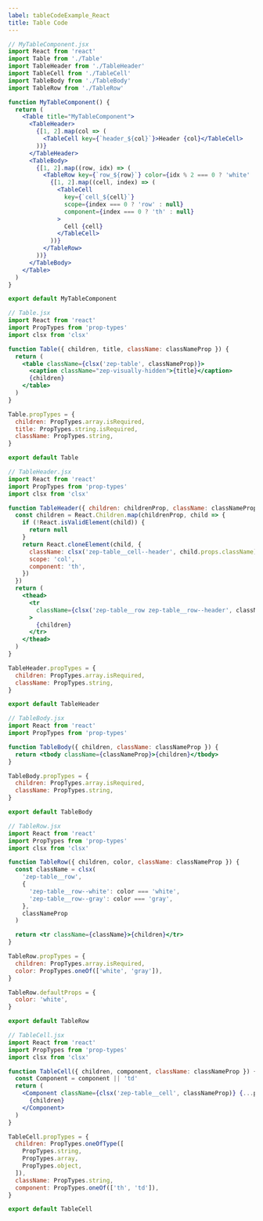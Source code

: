 ```yaml
---
label: tableCodeExample_React
title: Table Code
---
```


```jsx
// MyTableComponent.jsx
import React from 'react'
import Table from './Table'
import TableHeader from './TableHeader'
import TableCell from './TableCell'
import TableBody from './TableBody'
import TableRow from './TableRow'

function MyTableComponent() {
  return (
    <Table title="MyTableComponent">
      <TableHeader>
        {[1, 2].map(col => (
          <TableCell key={`header_${col}`}>Header {col}</TableCell>
        ))}
      </TableHeader>
      <TableBody>
        {[1, 2].map((row, idx) => (
          <TableRow key={`row_${row}`} color={idx % 2 === 0 ? 'white' : 'gray'}>
            {[1, 2].map((cell, index) => (
              <TableCell
                key={`cell_${cell}`}
                scope={index === 0 ? 'row' : null}
                component={index === 0 ? 'th' : null}
              >
                Cell {cell}
              </TableCell>
            ))}
          </TableRow>
        ))}
      </TableBody>
    </Table>
  )
}

export default MyTableComponent

// Table.jsx
import React from 'react'
import PropTypes from 'prop-types'
import clsx from 'clsx'

function Table({ children, title, className: classNameProp }) {
  return (
    <table className={clsx('zep-table', classNameProp)}>
      <caption className="zep-visually-hidden">{title}</caption>
      {children}
    </table>
  )
}

Table.propTypes = {
  children: PropTypes.array.isRequired,
  title: PropTypes.string.isRequired,
  className: PropTypes.string,
}

export default Table

// TableHeader.jsx
import React from 'react'
import PropTypes from 'prop-types'
import clsx from 'clsx'

function TableHeader({ children: childrenProp, className: classNameProp }) {
  const children = React.Children.map(childrenProp, child => {
    if (!React.isValidElement(child)) {
      return null
    }
    return React.cloneElement(child, {
      className: clsx('zep-table__cell--header', child.props.className),
      scope: 'col',
      component: 'th',
    })
  })
  return (
    <thead>
      <tr
        className={clsx('zep-table__row zep-table__row--header', classNameProp)}
      >
        {children}
      </tr>
    </thead>
  )
}

TableHeader.propTypes = {
  children: PropTypes.array.isRequired,
  className: PropTypes.string,
}

export default TableHeader

// TableBody.jsx
import React from 'react'
import PropTypes from 'prop-types'

function TableBody({ children, className: classNameProp }) {
  return <tbody className={classNameProp}>{children}</tbody>
}

TableBody.propTypes = {
  children: PropTypes.array.isRequired,
  className: PropTypes.string,
}

export default TableBody

// TableRow.jsx
import React from 'react'
import PropTypes from 'prop-types'
import clsx from 'clsx'

function TableRow({ children, color, className: classNameProp }) {
  const className = clsx(
    'zep-table__row',
    {
      'zep-table__row--white': color === 'white',
      'zep-table__row--gray': color === 'gray',
    },
    classNameProp
  )

  return <tr className={className}>{children}</tr>
}

TableRow.propTypes = {
  children: PropTypes.array.isRequired,
  color: PropTypes.oneOf(['white', 'gray']),
}

TableRow.defaultProps = {
  color: 'white',
}

export default TableRow

// TableCell.jsx
import React from 'react'
import PropTypes from 'prop-types'
import clsx from 'clsx'

function TableCell({ children, component, className: classNameProp }) {
  const Component = component || 'td'
  return (
    <Component className={clsx('zep-table__cell', classNameProp)} {...props}>
      {children}
    </Component>
  )
}

TableCell.propTypes = {
  children: PropTypes.oneOfType([
    PropTypes.string,
    PropTypes.array,
    PropTypes.object,
  ]),
  className: PropTypes.string,
  component: PropTypes.oneOf(['th', 'td']),
}

export default TableCell
```

